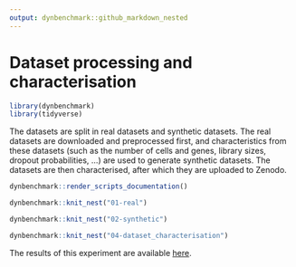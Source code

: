 ```yaml
---
output: dynbenchmark::github_markdown_nested
---
```


# Dataset processing and characterisation

```r
library(dynbenchmark)
library(tidyverse)
```

The datasets are split in real datasets and synthetic datasets. The real datasets are downloaded and preprocessed first, and characteristics from these datasets (such as the number of cells and genes, library sizes, dropout probabilities, ...) are used to generate synthetic datasets. The datasets are then characterised, after which they are uploaded to Zenodo.

```r
dynbenchmark::render_scripts_documentation()
```

```r
dynbenchmark::knit_nest("01-real")
```

```r
dynbenchmark::knit_nest("02-synthetic")
```

```r
dynbenchmark::knit_nest("04-dataset_characterisation")
```

The results of this experiment are available [here](`r dynbenchmark::link_to_results()`).


